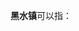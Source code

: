 '''黑水镇'''可以指：
{{PRC admin/disambig|21/13/22/103/000|22/08/81/102/000|50/02/42/106/000}}
{{disambig|cat=三字中国镇名消歧义}}